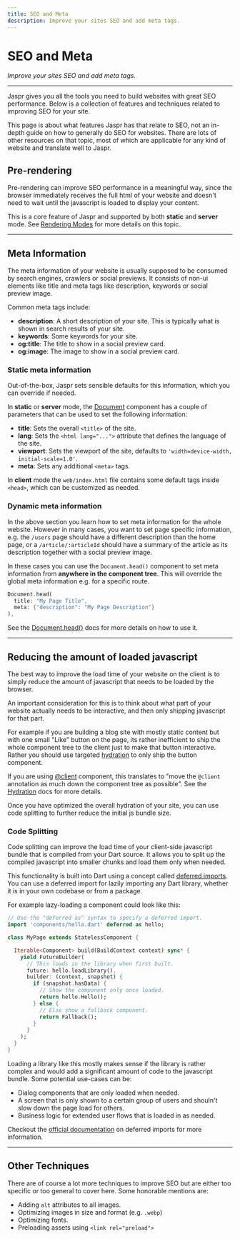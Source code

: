 ```yaml
---
title: SEO and Meta
description: Improve your sites SEO and add meta tags.
---
```


# SEO and Meta
*Improve your sites SEO and add meta tags.*

---

Jaspr gives you all the tools you need to build websites with great SEO performance. Below is a collection
of features and techniques related to improving SEO for your site.

<Info>
This page is about what features Jaspr has that relate to SEO, not an in-depth guide on how to generally do SEO for websites.
There are lots of other resources on that topic, most of which are applicable for any kind of website and translate well to Jaspr.
</Info>

## Pre-rendering

Pre-rendering can improve SEO performance in a meaningful way, since the browser immediately receives the full html
of your website and doesn't need to wait until the javascript is loaded to display your content.

This is a core feature of Jaspr and supported by both **static** and **server** mode. See [Rendering Modes](/get_started/modes)
for more details on this topic.

---

## Meta Information

The meta information of your website is usually supposed to be consumed by search engines, crawlers or social previews.
It consists of non-ui elements like title and meta tags like description, keywords or social preview image.

Common meta tags include:

- **description**: A short description of your site. This is typically what is shown in search results of your site.
- **keywords**: Some keywords for your site.
- **og:title**: The title to show in a social preview card.
- **og:image**: The image to show in a social preview card.

### Static meta information

Out-of-the-box, Jaspr sets sensible defaults for this information, which you can override if needed.

In **static** or **server** mode, the [Document](/components/document) component has a couple of parameters that can be
used to set the following information:

- **title**: Sets the overall `<title>` of the site.
- **lang**: Sets the `<html lang="...">` attribute that defines the language of the site.
- **viewport**: Sets the viewport of the site, defaults to `'width=device-width, initial-scale=1.0'`.
- **meta**: Sets any additional `<meta>` tags.

In **client** mode the `web/index.html` file contains some default tags inside `<head>`, which can be customized as needed.

### Dynamic meta information

In the above section you learn how to set meta information for the whole website. However in many cases, you want to set
page specific information, e.g. the `/users` page should have a different description than the home page, or a `/article/:articleId`
should have a summary of the article as its description together with a social preview image.

In these cases you can use the `Document.head()` component to set meta information
from **anywhere in the component tree**. This will override the global meta information e.g. for a specific route.

```dart
Document.head(
  title: "My Page Title",
  meta: {"description": "My Page Description"}
),
```

See the [Document.head()](/components/document#documenthead) docs for more details on how to use it.

---

## Reducing the amount of loaded javascript

The best way to improve the load time of your website on the client is to simply reduce the amount of javascript
that needs to be loaded by the browser.

An important consideration for this is to think about what part of your website actually needs to be interactive, and
then only shipping javascript for that part.

For example if you are building a blog site with mostly static content but with one small "Like" button on the page,
its rather inefficient to ship the whole component tree to the client just to make that button interactive. Rather
you should use targeted [hydration](/get_started/hydration) to only ship the button component.

If you are using [@client](/utils/at_client) component, this translates to "move the `@client` annotation as much down the
component tree as possible". See the [Hydration](/get_started/hydration) docs for more details.

Once you have optimized the overall hydration of your site, you can use code splitting to further reduce the initial js
bundle size.

### Code Splitting

Code splitting can improve the load time of your client-side javascript bundle that is compiled from your Dart source.
It allows you to split up the compiled javascript into smaller chunks and load them only when needed.

This functionality is built into Dart using a concept called [deferred imports](https://dart.dev/language/libraries#lazily-loading-a-library).
You can use a deferred import for lazily importing any Dart library, whether it is in your own codebase or from a package.

For example lazy-loading a component could look like this:

```dart
// Use the "deferred as" syntax to specify a deferred import.
import 'components/hello.dart' deferred as hello;

class MyPage extends StatelessComponent {

  Iterable<Component> build(BuildContext context) sync* {
    yield FutureBuilder(
      // This loads in the library when first built.
      future: hello.loadLibrary(),
      builder: (context, snapshot) {
        if (snapshot.hasData) {
          // Show the component only once loaded.
          return hello.Hello();
        } else {
          // Else show a fallback component.
          return Fallback();
        }
      }
    );
  }
}
```

Loading a library like this mostly makes sense if the library is rather complex and would add a significant amount of
code to the javascript bundle. Some potential use-cases can be:

- Dialog components that are only loaded when needed.
- A screen that is only shown to a certain group of users and shouln't slow down the page load for others.
- Business logic for extended user flows that is loaded in as needed.

Checkout the [official documentation](https://dart.dev/language/libraries#lazily-loading-a-library) on deferred imports for more information.

---

## Other Techniques

There are of course a lot more techniques to improve SEO but are either too specific or too general to cover here.
Some honorable mentions are:

- Adding `alt` attributes to all images.
- Optimizing images in size and format (e.g. `.webp`)
- Optimizing fonts.
- Preloading assets using `<link rel="preload">`
